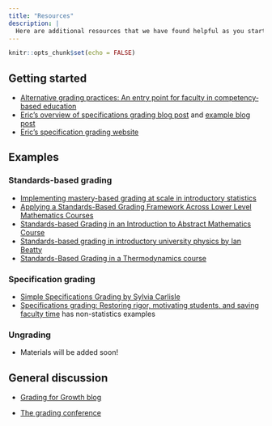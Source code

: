 ```yaml
---
title: "Resources"
description: |
  Here are additional resources that we have found helpful as you start implement non-traditional grading systems
---
```


```r
knitr::opts_chunk$set(echo = FALSE)
```


## Getting started

- [Alternative grading practices: An entry point for faculty in competency‐based education](https://doi.org/10.1002/cbe2.1219)
- [Eric's overview of specifications grading blog post](https://stattlc.com/2021/02/04/specifications-grading-an-overview/) and [example blog post](https://stattlc.com/2021/03/25/specifications-grading-an-example/)
- [Eric's specification grading website](https://reyesem.github.io/specsgrading.html)


## Examples

### Standards-based grading

-  [Implementing mastery-based grading at scale in introductory statistics](https://doi.org/10.1080/10511970.2019.1700576)
- [Applying a Standards-Based Grading Framework Across Lower Level Mathematics Courses](https://doi.org/10.1080/10511970.2019.1674430)
- [Standards-based Grading in an Introduction to Abstract Mathematics Course](https://doi.org/10.1080/10511970.2017.1408044)
- [Standards-based grading in introductory university physics by Ian Beatty](https://scholarworks.iu.edu/journals/index.php/josotl/article/view/3264/3382)
- [Standards-Based Grading in a Thermodynamics course](https://www.learntechlib.org/p/207334/)

### Specification grading

- [Simple Specifications Grading by Sylvia Carlisle](https://doi.org/10.1080/10511970.2019.1695238)
- [Specifications grading: Restoring rigor, motivating students, and saving faculty time](URL) has non-statistics examples

### Ungrading

- Materials will be added soon!

## General discussion

- [Grading for Growth blog](https://gradingforgrowth.com)

- [The grading conference](https://thegradingconference.com)
